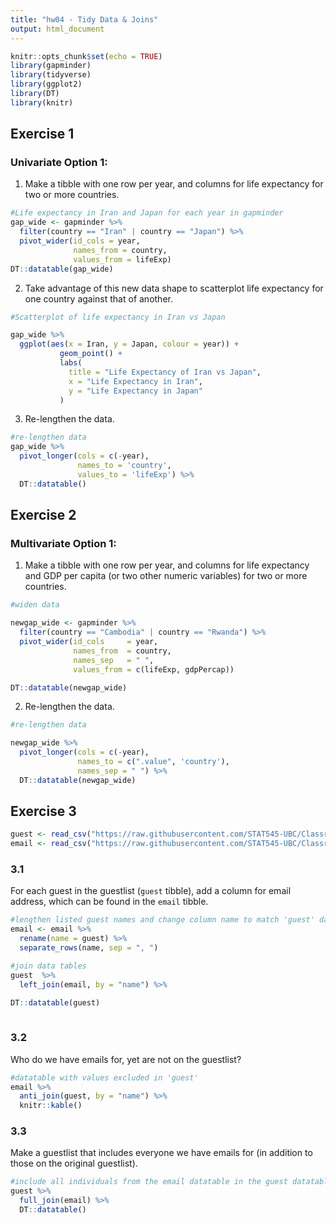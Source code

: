 ```yaml
---
title: "hw04 - Tidy Data & Joins"
output: html_document
---
```


```r
knitr::opts_chunk$set(echo = TRUE)
library(gapminder)
library(tidyverse)
library(ggplot2)
library(DT)
library(knitr)
```

## Exercise 1
### Univariate Option 1:
1. Make a tibble with one row per year, and columns for life expectancy for two or more countries.

```r
#Life expectancy in Iran and Japan for each year in gapminder
gap_wide <- gapminder %>% 
  filter(country == "Iran" | country == "Japan") %>% 
  pivot_wider(id_cols = year, 
              names_from = country, 
              values_from = lifeExp)
DT::datatable(gap_wide)
```


2. Take advantage of this new data shape to scatterplot life expectancy for one country against that of another.

```r

#Scatterplot of life expectancy in Iran vs Japan

gap_wide %>% 
  ggplot(aes(x = Iran, y = Japan, colour = year)) +
           geom_point() +
           labs(
             title = "Life Expectancy of Iran vs Japan",
             x = "Life Expectancy in Iran",
             y = "Life Expectancy in Japan"
           )

```


3. Re-lengthen the data.


```r

#re-lengthen data
gap_wide %>% 
  pivot_longer(cols = c(-year),
               names_to = 'country',
               values_to = 'lifeExp') %>% 
  DT::datatable()

```

## Exercise 2
### Multivariate Option 1:

1. Make a tibble with one row per year, and columns for life expectancy and GDP per capita (or two other numeric variables) for two or more countries.

```r

#widen data

newgap_wide <- gapminder %>% 
  filter(country == "Cambodia" | country == "Rwanda") %>% 
  pivot_wider(id_cols     = year, 
              names_from  = country, 
              names_sep   = " ", 
              values_from = c(lifeExp, gdpPercap))

DT::datatable(newgap_wide)

```


2. Re-lengthen the data.

```r
#re-lengthen data

newgap_wide %>% 
  pivot_longer(cols = c(-year),
               names_to = c(".value", 'country'),
               names_sep = " ") %>% 
  DT::datatable(newgap_wide)

```

## Exercise 3

```r
guest <- read_csv("https://raw.githubusercontent.com/STAT545-UBC/Classroom/master/data/wedding/attend.csv")
email <- read_csv("https://raw.githubusercontent.com/STAT545-UBC/Classroom/master/data/wedding/emails.csv")
```


### 3.1
For each guest in the guestlist (`guest` tibble), add a column for email address, which can be found in the `email` tibble.

```r

#lengthen listed guest names and change column name to match 'guest' dataframe
email <- email %>%
  rename(name = guest) %>%
  separate_rows(name, sep = ", ")

#join data tables
guest  %>%
  left_join(email, by = "name") %>%

DT::datatable(guest)
  
```

### 3.2
Who do we have emails for, yet are not on the guestlist?

```r
#datatable with values excluded in 'guest'
email %>% 
  anti_join(guest, by = "name") %>% 
  knitr::kable()
```


### 3.3
Make a guestlist that includes everyone we have emails for (in addition to those on the original guestlist).

```r
#include all individuals from the email datatable in the guest datatable
guest %>% 
  full_join(email) %>% 
  DT::datatable()
```

